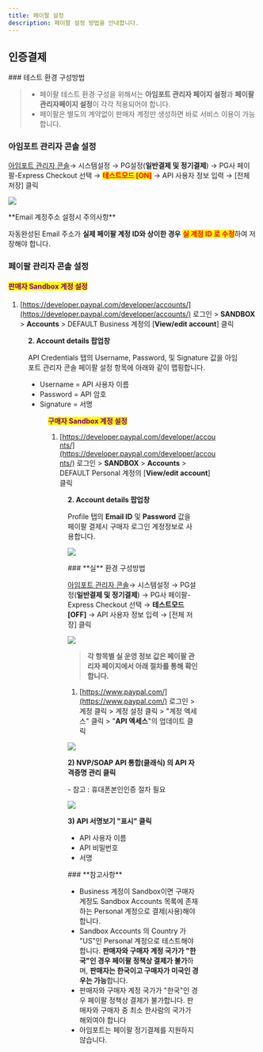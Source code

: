 ```yaml
---
title: 페이팔 설정
description: 페이팔 설정 방법을 안내합니다.
---
```




## 인증결제

<Tabs>
<Tab title="테스트 결제">
### 테스트 환경 구성방법



> * 페이팔 테스트 환경 구성을 위해서는 **아임포트 관리자 페이지 설정**과 **페이팔 관리자페이지 설정**이 각각 적용되어야 합니다.
> * 페이팔은 별도의 계약없이 판매자 계정만 생성하면 바로 서비스 이용이 가능합니다.



### **아임포트 관리자 콘솔 설정**

[아임포트 관리자 콘솔](https://admin.iamport.kr/)→ 시스템설정 → PG설정(**일반결제 및 정기결제**) → PG사 페이팔-Express Checkout 선택 → <mark style="color:red;">**테스트모드 \[ON]**</mark> → API 사용자 정보 입력 → \[전체 저장] 클릭



![](</gitbook-assets/en/image (75).png>)

<Hint style="danger">
**Email 계정주소 설정시 주의사항**

자동완성된 Email 주소가 **실제 페이팔 계정 ID와 상이한 경우** <mark style="color:red;">**실 계정 ID 로 수정**</mark>하여 저장해야 합니다.

</Hint>



### **페이팔 관리자 콘솔 설정**

#### <mark style="color:purple;">**판매자 Sandbox 계정 설정**</mark>

1. [https://developer.paypal.com/developer/accounts/](https://developer.paypal.com/developer/accounts/) 로그인 > **SANDBOX** > **Accounts** > DEFAULT Business 계정의 \[**View/edit account**] 클릭

<Figure src="/gitbook-assets/en/image (144).png" caption="Accounts 예" />

**2. Account details 팝업창**

API Credentials 탭의 Username, Password, 및 Signature 값을 아임포트 관리자 콘솔 페이팔 설정 항목에 아래와 같이 맵핑합니다.

* Username = API 사용자 이름
* Password = API 암호
* Signature = 서명

<Figure src="/gitbook-assets/en/image (271).png" caption="API Credentials" />

<mark style="color:purple;">**구매자 Sandbox 계정 설정**</mark>

1. [https://developer.paypal.com/developer/accounts/](https://developer.paypal.com/developer/accounts/) 로그인 > **SANDBOX** > **Accounts** > DEFAULT Personal 계정의 \[**View/edit account**] 클릭

<Figure src="/gitbook-assets/en/image (245).png" caption="Accounts 예" />

**2. Account details 팝업창**

Profile 탭의 **Email ID** 및 **Password** 값을 페이팔 결제시 구매자 로그인 계정정보로 사용합니다.

![](</gitbook-assets/en/image (4).png>)

</Tab>

<Tab title="실 결제">
### **실** 환경 구성방법

[아임포트 관리자 콘솔](https://admin.iamport.kr/)→ 시스템설정 → PG설정(**일반결제 및 정기결제**) → PG사 페이팔-Express Checkout 선택 → **테스트모드 \[OFF]** → API 사용자 정보 입력 → \[전체 저장] 클릭



![](</gitbook-assets/en/image (229).png>)

> **각 항목별 실 운영 정보 값은 페이팔 관리자 페이지에서 아래 절차를 통해 확인합니다.**

1. [https://www.paypal.com/](https://www.paypal.com/) 로그인 > 계정 클릭 > 계정 설정 클릭 > "계정 엑세스" 클릭 > "**API 엑세스**"의 업데이트 클릭

![](</gitbook-assets/en/image (208).png>)

**2) NVP/SOAP API 통합(클래식) 의 API 자격증명 관리 클릭**

\- 참고 : 휴대폰본인인증 절차 필요

![](</gitbook-assets/en/image (257).png>)

**3) API 서명보기  "표시" 클릭**

* API 사용자 이름
* API 비밀번호
* 서명

</Tab>
</Tabs>



<Hint style="info">
### **참고사항**

* Business 계정이 Sandbox이면 구매자 계정도 Sandbox Accounts 목록에 존재하는 Personal 계정으로 결제(사용)해야 합니다.
* Sandbox Accounts 의 Country 가 "US"인 Personal 계정으로 테스트해야 합니다. **판매자와 구매자 계정 국가가 "한국"인 경우 페이팔 정책상 결제가 불가**하며, **판매자는 한국이고 구매자가 미국인 경우는 가능**합니다.
* 판매자와 구매자 계정 국가가 "한국"인 경우 페이팔 정책상 결제가 불가합니다. 판매자와 구매자 중 최소 한사람의 국가가 해외여야 합니다
* 아임포트는 페이팔 정기결제를 지원하지 않습니다.

</Hint>
